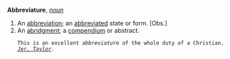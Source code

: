 '''Abbreviature''', ''[[noun (part of speech)|noun]]''

<ol>
<li>An [[abbreviation]]; an [[abbreviated]] state or form. [Obs.]

<li> An [[abridgment]]; a [[compendium]] or abstract.

<code>This is an excellent ''abbreviature'' of the whole duty of a Christian. ''[[Jer. Taylor (source)|Jer. Taylor]].''</code>
</ol>